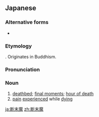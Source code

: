 ==Japanese==
{{ja-kanjitab|だん|まつ|ま|yomi=o}}

===Alternative forms===
* {{l/ja|断末摩}}

===Etymology===
{{compound|ja|断|末魔|tr1=dan|tr2=matsuma|pos2=from {{der|ja|sa|मर्मन्||mortal spot, vulnerable point}}}}. Originates in Buddhism.

===Pronunciation===
{{ja-pron|だんまつま|y=o}}

===Noun===
{{ja-noun|だんまつま}}

# [[deathbed]]; [[final moment]]s; [[hour of death]]
# [[pain]] [[experience]]d while [[die|dying]]

[[ja:断末魔]]
[[zh:断末魔]]
